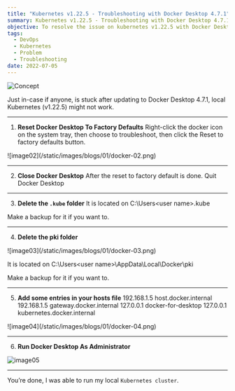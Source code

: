 ```yaml
---
title: "Kubernetes v1.22.5 - Troubleshooting with Docker Desktop 4.7.1"
summary: Kubernetes v1.22.5 - Troubleshooting with Docker Desktop 4.7.1
objective: To resolve the issue on kubernetes v1.22.5 with Docker Desktop 4.7.1
tags:
  - DevOps
  - Kubernetes
  - Problem
  - Troubleshooting
date: 2022-07-05
---
```


![Concept](/static/images/blogs/01/docker-01.png)

Just in-case if anyone, is stuck after updating to Docker Desktop 4.7.1, local Kubernetes (v1.22.5) might not work.

---

1. **Reset Docker Desktop To Factory Defaults**
Right-click the docker icon on the system tray, then choose to troubleshoot, then click the Reset to factory defaults button.

<div className="my-1 w-full overflow-hidden px-10 xl:my-1 xl:w-1/2 xl:px-10">
  ![image02](/static/images/blogs/01/docker-02.png)
</div>

---

2. **Close Docker Desktop**
After the reset to factory default is done. Quit Docker Desktop

---

3. **Delete the `.kube` folder**
It is located on C:\Users\<user name>\.kube

Make a backup for it if you want to.

---

4. **Delete the pki folder**

<div className="my-1 w-full overflow-hidden px-10 xl:my-1 xl:w-1/2 xl:px-10">
  ![image03](/static/images/blogs/01/docker-03.png)
</div>

It is located on C:\Users\<user name>\AppData\Local\Docker\pki

Make a backup for it if you want to.

---

5. **Add some entries in your hosts file**
192.168.1.5 host.docker.internal
192.168.1.5 gateway.docker.internal
127.0.0.1 docker-for-desktop
127.0.0.1 kubernetes.docker.internal

<div className="my-1 w-full overflow-hidden px-10 xl:my-1 xl:w-1/2 xl:px-10">
  ![image04](/static/images/blogs/01/docker-04.png)
</div>

---

6. **Run Docker Desktop As Administrator**

![image05](/static/images/blogs/01/docker-05.png)


---

You’re done, I was able to run my local `Kubernetes cluster`.